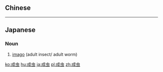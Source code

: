 {{also|成蟲}}
==Chinese==
{{zh-see|成蟲}}

----

==Japanese==
{{ja-kanjitab|せい|ちゅう|yomi=on}}

===Noun===
{{ja-noun|せいちゅう|kyu=成蟲}}

# {{lb|ja|entomology|sort=せいちゅう}} [[imago]] (adult insect/ adult worm)

[[ko:成虫]]
[[hu:成虫]]
[[ja:成虫]]
[[pl:成虫]]
[[zh:成虫]]